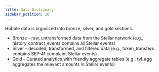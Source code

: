 ```yaml
---
title: Data Dictionary
sidebar_position: 20
---
```



Hubble data is organized into bronze, silver, and gold sections.

- Bronze - raw, untransformed data from the Stellar network (e.g., history_contract_events contains all Stellar events)
- Silver - decoded, transformed, and filtered data (e.g., token_transfers contains SEP-41 complaint Stellar events)
- Gold - Curated analytics with friendly aggregate tables (e.g., tvl_agg aggregates the relevant amounts in Stellar events)

<DocCardList />
